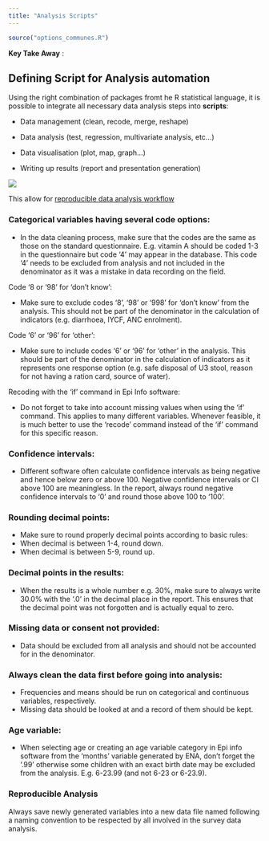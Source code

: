 ```yaml
---
title: "Analysis Scripts"
---
```


```r
source("options_communes.R")
```

<div class="note">
 **Key Take Away** :
</div>

## Defining Script for Analysis automation

Using the right combination of packages fromt he R statistical language, it is possible to  integrate all necessary data analysis steps into **scripts**:

 * Data management (clean, recode, merge, reshape)

 * Data analysis (test, regression, multivariate analysis, etc...)
 
 * Data visualisation (plot, map, graph...)

 * Writing up results (report and presentation generation)

![](images/analysis.png)

This allow for [reproducible data analysis workflow](http://edouard-legoupil.github.io/humanitaRian-data-science/slides/)

### Categorical variables having several code options:

 * In the data cleaning process, make sure that the codes are the same as those on the standard questionnaire. E.g. vitamin A should be coded 1-3 in the questionnaire but code ‘4’ may appear in the database. This code ‘4’ needs to be excluded from analysis and not included in the denominator as it was a mistake in data recording on the field.

Code ‘8 or ‘98’ for ‘don’t know’:

 * Make sure to exclude codes ‘8’, ‘98’ or ‘998’ for ‘don’t know’ from the analysis. This should not be part of the denominator in the calculation of indicators (e.g. diarrhoea, IYCF, ANC enrolment).

Code ‘6’ or ‘96’ for ‘other’:

 * Make sure to include codes ‘6’ or ‘96’ for ‘other’ in the analysis. This should be part of the denominator in the calculation of indicators as it represents one response option (e.g. safe disposal of U3 stool, reason for not having a ration card, source of water).

Recoding with the ‘if’ command in Epi Info software:

 * Do not forget to take into account missing values when using the ‘if’ command. This applies to many different variables. Whenever feasible, it is much better to use the ‘recode’ command instead of the ‘if’ command for this specific reason.

### Confidence intervals:

 * Different software often calculate confidence intervals as being negative and hence below zero or above 100. Negative confidence intervals or CI above 100 are meaningless. In the report, always round negative confidence intervals to ‘0’ and round those above 100 to ‘100’.

 
### Rounding decimal points:

 * Make sure to round properly decimal points according to basic rules:
 *  When decimal is between 1-4, round down.
 *  When decimal is between 5-9, round up.

### Decimal points in the results:

 * When the results is a whole number e.g. 30%, make sure to always write 30.0% with the ‘.0’ in the decimal place in the report. This ensures that the decimal point was not forgotten and is actually equal to zero.

### Missing data or consent not provided:

 * Data should be excluded from all analysis and should not be accounted for in the denominator.


### Always clean the data first before going into analysis:

 * Frequencies and means should be run on categorical and continuous variables, respectively.
 * Missing data should be looked at and a record of them should be kept.

### Age variable:

 * When selecting age or creating an age variable category in Epi info software from the ‘months’ variable generated by ENA, don’t forget the ‘.99’ otherwise some children with an exact birth date may be excluded from the analysis. E.g. 6-23.99 (and not 6-23 or 6-23.9).

### Reproducible Analysis

Always save newly generated variables into a new data file named following a naming convention to be respected by all involved in the survey data analysis.



